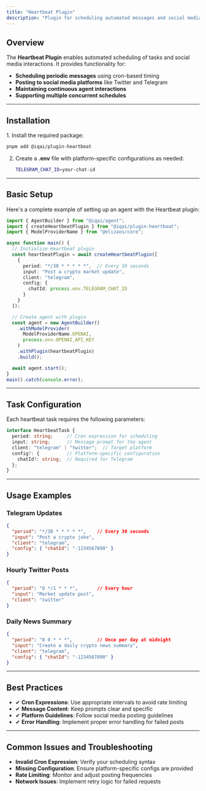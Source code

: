 ```yaml
---
title: "Heartbeat Plugin"
description: "Plugin for scheduling automated messages and social media posts using cron-based timing"
---
```



## Overview

The **Heartbeat Plugin** enables automated scheduling of tasks and social media interactions. It provides functionality for:

- **Scheduling periodic messages** using cron-based timing
- **Posting to social media platforms** like Twitter and Telegram
- **Maintaining continuous agent interactions**
- **Supporting multiple concurrent schedules**

---

## Installation

<Steps>
1. Install the required package:

   ```bash
   pnpm add @iqai/plugin-heartbeat
   ```

2. Create a **.env** file with platform-specific configurations as needed:

   ```bash
   TELEGRAM_CHAT_ID=your-chat-id
   ```
</Steps>

---

## Basic Setup

Here's a complete example of setting up an agent with the Heartbeat plugin:

```typescript
import { AgentBuilder } from "@iqai/agent";
import { createHeartbeatPlugin } from "@iqai/plugin-heartbeat";
import { ModelProviderName } from "@elizaos/core";

async function main() {
  // Initialize Heartbeat plugin
  const heartbeatPlugin = await createHeartbeatPlugin([
    {
      period: "*/30 * * * * *",  // Every 30 seconds
      input: "Post a crypto market update",
      client: "telegram",
      config: {
        chatId: process.env.TELEGRAM_CHAT_ID
      }
    }
  ]);

  // Create agent with plugin
  const agent = new AgentBuilder()
    .withModelProvider(
      ModelProviderName.OPENAI,
      process.env.OPENAI_API_KEY
    )
    .withPlugin(heartbeatPlugin)
    .build();

  await agent.start();
}
main().catch(console.error);
```

---

## Task Configuration

Each heartbeat task requires the following parameters:

```typescript
interface HeartbeatTask {
  period: string;     // Cron expression for scheduling
  input: string;      // Message prompt for the agent
  client: "telegram" | "twitter";  // Target platform
  config?: {          // Platform-specific configuration
    chatId?: string;  // Required for Telegram
  };
}
```

---

## Usage Examples

### Telegram Updates

```json
{
  "period": "*/30 * * * * *",    // Every 30 seconds
  "input": "Post a crypto joke",
  "client": "telegram",
  "config": { "chatId": "-1234567890" }
}
```

### Hourly Twitter Posts

```json
{
  "period": "0 */1 * * *",       // Every hour
  "input": "Market update post",
  "client": "twitter"
}
```

### Daily News Summary

```json
{
  "period": "0 0 * * *",         // Once per day at midnight
  "input": "Create a daily crypto news summary",
  "client": "telegram",
  "config": { "chatId": "-1234567890" }
}
```

---

## Best Practices

- ✔ **Cron Expressions**: Use appropriate intervals to avoid rate limiting
- ✔ **Message Content**: Keep prompts clear and specific
- ✔ **Platform Guidelines**: Follow social media posting guidelines
- ✔ **Error Handling**: Implement proper error handling for failed posts

---

## Common Issues and Troubleshooting

- **Invalid Cron Expression**: Verify your scheduling syntax
- **Missing Configuration**: Ensure platform-specific configs are provided
- **Rate Limiting**: Monitor and adjust posting frequencies
- **Network Issues**: Implement retry logic for failed requests

